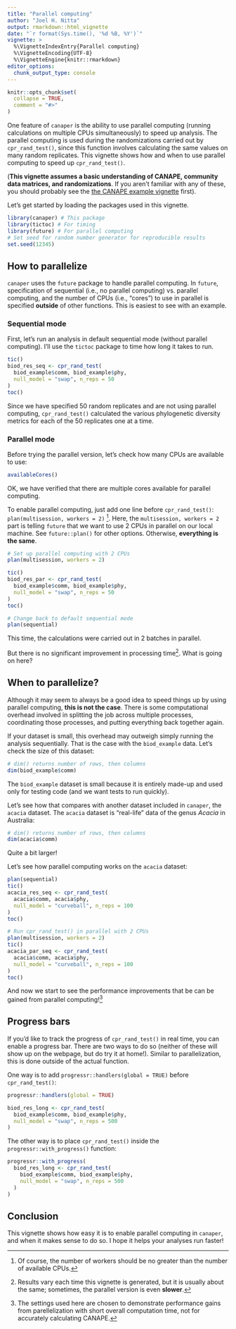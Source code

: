 ```yaml
---
title: "Parallel computing"
author: "Joel H. Nitta"
output: rmarkdown::html_vignette
date: "`r format(Sys.time(), '%d %B, %Y')`"
vignette: >
  %\VignetteIndexEntry{Parallel computing}
  %\VignetteEncoding{UTF-8}
  %\VignetteEngine{knitr::rmarkdown}
editor_options: 
  chunk_output_type: console
---
```


```r
knitr::opts_chunk$set(
  collapse = TRUE,
  comment = "#>"
)
```

One feature of `canaper` is the ability to use parallel computing (running calculations on multiple CPUs simultaneously) to speed up analysis. The parallel computing is used during the randomizations carried out by `cpr_rand_test()`, since this function involves calculating the same values on many random replicates. This vignette shows how and when to use parallel computing to speed up `cpr_rand_test()`.

(**This vignette assumes a basic understanding of CANAPE, community data matrices, and randomizations**. If you aren't familiar with any of these, you should probably see the [the CANAPE example vignette](https://docs.ropensci.org/canaper/articles/canape.html) first).

Let's get started by loading the packages used in this vignette.

```r
library(canaper) # This package
library(tictoc) # For timing
library(future) # For parallel computing
# Set seed for random number generator for reproducible results
set.seed(12345)
```

## How to parallelize

`canaper` uses the `future` package to handle parallel computing. In `future`, specification of sequential (i.e., no parallel computing) vs. parallel computing, and the number of CPUs (i.e., "cores") to use in parallel is specified **outside** of other functions. This is easiest to see with an example.

### Sequential mode

First, let's run an analysis in default sequential mode (without parallel computing). I'll use the `tictoc` package to time how long it takes to run.

```r
tic()
biod_res_seq <- cpr_rand_test(
  biod_example$comm, biod_example$phy,
  null_model = "swap", n_reps = 50
)
toc()
```

Since we have specified 50 random replicates and are not using parallel computing, `cpr_rand_test()` calculated the various phylogenetic diversity metrics for each of the 50 replicates one at a time.

### Parallel mode

Before trying the parallel version, let's check how many CPUs are available to use:

```r
availableCores()
```

OK, we have verified that there are multiple cores available for parallel computing.

To enable parallel computing, just add one line before `cpr_rand_test()`: `plan(multisession, workers = 2)` ^[Of course, the number of workers should be no greater than the number of available CPUs.]. Here, the `multisession, workers = 2` part is telling `future` that we want to use 2 CPUs in parallel on our local machine. See `future::plan()` for other options. Otherwise, **everything is the same**.

```r
# Set up parallel computing with 2 CPUs
plan(multisession, workers = 2)

tic()
biod_res_par <- cpr_rand_test(
  biod_example$comm, biod_example$phy,
  null_model = "swap", n_reps = 50
)
toc()

# Change back to default sequential mode
plan(sequential)
```

This time, the calculations were carried out in 2 batches in parallel.

But there is no significant improvement in processing time^[Results vary each time this vignette is generated, but it is usually about the same; sometimes, the parallel version is even **slower**.]. What is going on here?

## When to parallelize?

Although it may seem to always be a good idea to speed things up by using parallel computing, **this is not the case**. There is some computational overhead involved in splitting the job across multiple processes, coordinating those processes, and putting everything back together again.

If your dataset is small, this overhead may outweigh simply running the analysis sequentially. That is the case with the `biod_example` data. Let's check the size of this dataset:

```r
# dim() returns number of rows, then columns
dim(biod_example$comm)
```

The `biod_example` dataset is small because it is entirely made-up and used only for testing code (and we want tests to run quickly).

Let's see how that compares with another dataset included in `canaper`, the `acacia` dataset. The `acacia` dataset is "real-life" data of the genus *Acacia* in Australia:

```r
# dim() returns number of rows, then columns
dim(acacia$comm)
```

Quite a bit larger! 

Let's see how parallel computing works on the `acacia` dataset:

```r
plan(sequential)
tic()
acacia_res_seq <- cpr_rand_test(
  acacia$comm, acacia$phy,
  null_model = "curveball", n_reps = 100
)
toc()
```

```r
# Run cpr_rand_test() in parallel with 2 CPUs
plan(multisession, workers = 2)
tic()
acacia_par_seq <- cpr_rand_test(
  acacia$comm, acacia$phy,
  null_model = "curveball", n_reps = 100
)
toc()
```

And now we start to see the performance improvements that be can be gained from parallel computing!^[The settings used here are chosen to demonstrate performance gains from parellelization with short overall computation time, not for accurately calculating CANAPE.]

## Progress bars

If you'd like to track the progress of `cpr_rand_test()` in real time, you can enable a progress bar. There are two ways to do so (neither of these will show up on the webpage, but do try it at home!). Similar to parallelization, this is done outside of the actual function.

One way is to add `progressr::handlers(global = TRUE)` before `cpr_rand_test()`:

```r
progressr::handlers(global = TRUE)

biod_res_long <- cpr_rand_test(
  biod_example$comm, biod_example$phy,
  null_model = "swap", n_reps = 500
)
```

The other way is to place `cpr_rand_test()` inside the `progressr::with_progress()` function:

```r
progressr::with_progress(
  biod_res_long <- cpr_rand_test(
    biod_example$comm, biod_example$phy,
    null_model = "swap", n_reps = 500
  )
)
```

## Conclusion

This vignette shows how easy it is to enable parallel computing in `canaper`, and when it makes sense to do so. I hope it helps your analyses run faster!
